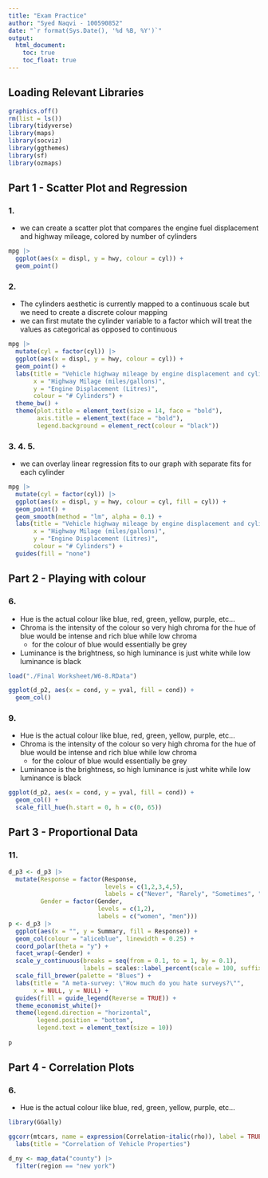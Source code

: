 ```yaml
---
title: "Exam Practice"
author: "Syed Naqvi - 100590852"
date: "`r format(Sys.Date(), '%d %B, %Y')`"
output:
  html_document:
    toc: true
    toc_float: true
---
```


## Loading Relevant Libraries

```r
graphics.off()
rm(list = ls())
library(tidyverse)
library(maps)
library(socviz)
library(ggthemes)
library(sf)
library(ozmaps)
```

## Part 1 - Scatter Plot and Regression

### 1.
  - we can create a scatter plot that compares the engine fuel displacement and highway mileage, colored by number of cylinders

```r
mpg |> 
  ggplot(aes(x = displ, y = hwy, colour = cyl)) +
  geom_point()
```

### 2.
  - The cylinders aesthetic is currently mapped to a continuous scale but we need to create a discrete colour mapping
  - we can first mutate the cylinder variable to a factor which will treat the values as categorical as opposed to continuous

```r
mpg |>
  mutate(cyl = factor(cyl)) |> 
  ggplot(aes(x = displ, y = hwy, colour = cyl)) +
  geom_point() +
  labs(title = "Vehicle highway mileage by engine displacement and cylinders",
       x = "Highway Milage (miles/gallons)",
       y = "Engine Displacement (Litres)",
       colour = "# Cylinders") +
  theme_bw() +
  theme(plot.title = element_text(size = 14, face = "bold"),
        axis.title = element_text(face = "bold"),
        legend.background = element_rect(colour = "black"))
```

### 3. 4. 5.
  - we can overlay linear regression fits to our graph with separate fits for each cylinder

```r
mpg |>
  mutate(cyl = factor(cyl)) |> 
  ggplot(aes(x = displ, y = hwy, colour = cyl, fill = cyl)) +
  geom_point() +
  geom_smooth(method = "lm", alpha = 0.1) +
  labs(title = "Vehicle highway mileage by engine displacement and cylinders",
       x = "Highway Milage (miles/gallons)",
       y = "Engine Displacement (Litres)",
       colour = "# Cylinders") +
  guides(fill = "none")
```

## Part 2 - Playing with colour

### 6.
  - Hue is the actual colour like blue, red, green, yellow, purple, etc...
  - Chroma is the intensity of the colour so very high chroma for the hue of blue would be intense and rich blue while low chroma
    - for the colour of blue would essentially be grey
  - Luminance is the brightness, so high luminance is just white while low luminance is black

```r

load("./Final Worksheet/W6-8.RData")

ggplot(d_p2, aes(x = cond, y = yval, fill = cond)) +
  geom_col()

```

### 9.
  - Hue is the actual colour like blue, red, green, yellow, purple, etc...
  - Chroma is the intensity of the colour so very high chroma for the hue of blue would be intense and rich blue while low chroma
    - for the colour of blue would essentially be grey
  - Luminance is the brightness, so high luminance is just white while low luminance is black

```r

ggplot(d_p2, aes(x = cond, y = yval, fill = cond)) +
  geom_col() +
  scale_fill_hue(h.start = 0, h = c(0, 65))

```

## Part 3 - Proportional Data

### 11.

```r

d_p3 <- d_p3 |> 
  mutate(Response = factor(Response,
                           levels = c(1,2,3,4,5),
                           labels = c("Never", "Rarely", "Sometimes", "Often", "Always")),
         Gender = factor(Gender,
                         levels = c(1,2),
                         labels = c("women", "men")))
p <- d_p3 |> 
  ggplot(aes(x = "", y = Summary, fill = Response)) +
  geom_col(colour = "aliceblue", linewidth = 0.25) +
  coord_polar(theta = "y") +
  facet_wrap(~Gender) +
  scale_y_continuous(breaks = seq(from = 0.1, to = 1, by = 0.1),
                     labels = scales::label_percent(scale = 100, suffix = "%")) +
  scale_fill_brewer(palette = "Blues") +
  labs(title = "A meta-survey: \"How much do you hate surveys?\"",
       x = NULL, y = NULL) +
  guides(fill = guide_legend(Reverse = TRUE)) +
  theme_economist_white()+
  theme(legend.direction = "horizontal",
        legend.position = "bottom",
        legend.text = element_text(size = 10))
  
p
```


## Part 4 - Correlation Plots

### 6.
  - Hue is the actual colour like blue, red, green, yellow, purple, etc...

``` r
library(GGally)

ggcorr(mtcars, name = expression(Correlation~italic(rho)), label = TRUE, nbreaks = 9, palette = "RdBu", label_size = 3.5, label_alpha = TRUE, legend.size = 12) +
  labs(title = "Correlation of Vehicle Properties")

```

```r

d_ny <- map_data("county") |> 
  filter(region == "new york")


```


